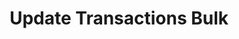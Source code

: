 ---
title: 'Update Transactions Bulk'
description: 'Update Transactions Bulk'
openapi: "/openapi/openapi.yaml PATCH /transactions/{companyId}"
---